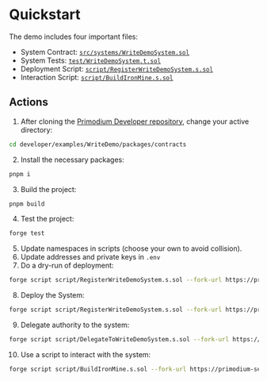 # Quickstart

The demo includes four important files:

- System Contract: [`src/systems/WriteDemoSystem.sol`](https://github.com/primodiumxyz/developer/tree/main/examples/WriteDemo/packages/contracts/src/systems/WriteDemoSystem.sol)
- System Tests: [`test/WriteDemoSystem.t.sol`](https://github.com/primodiumxyz/developer/tree/main/examples/WriteDemo/packages/contracts/test/WriteDemoSystem.t.sol)
- Deployment Script: [`script/RegisterWriteDemoSystem.s.sol`](https://github.com/primodiumxyz/developer/tree/main/examples/WriteDemo/packages/contracts/script/RegisterWriteDemoSystem.s.sol)
- Interaction Script: [`script/BuildIronMine.s.sol`](https://github.com/primodiumxyz/developer/tree/main/examples/WriteDemo/packages/contracts/script/BuildIronMine.s.sol)

## Actions

1. After cloning the [Primodium Developer repository](https://github.com/primodiumxyz/developer), change your active directory:

```bash
cd developer/examples/WriteDemo/packages/contracts
```

2. Install the necessary packages:

```bash
pnpm i
```

3. Build the project:

```bash
pnpm build
```

4. Test the project:

```bash
forge test
```

5. Update namespaces in scripts (choose your own to avoid collision).
6. Update addresses and private keys in `.env`
7. Do a dry-run of deployment:

```bash
forge script script/RegisterWriteDemoSystem.s.sol --fork-url https://primodium-sepolia.rpc.caldera.xyz/http
```

8. Deploy the System:

```bash
forge script script/RegisterWriteDemoSystem.s.sol --fork-url https://primodium-sepolia.rpc.caldera.xyz/http --broadcast
```

9. Delegate authority to the system:

```bash
forge script script/DelegateToWriteDemoSystem.s.sol --fork-url https://primodium-sepolia.rpc.caldera.xyz/http --broadcast
```

10. Use a script to interact with the system:

```bash
forge script script/BuildIronMine.s.sol --fork-url https://primodium-sepolia.rpc.caldera.xyz/http --broadcast
```
